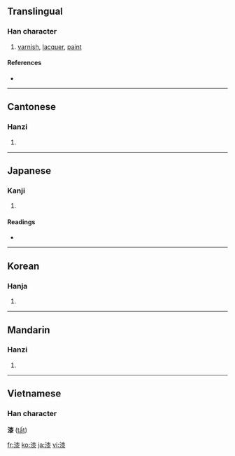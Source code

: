 {{also|柒}}
==Translingual==

===Han character===
{{Han char|rn=85|rad=水|as=11|sn=14|four=3413<sub>2</sub>|canj=水木人水 (EDOE)}}

# [[varnish]], [[lacquer]], [[paint]]

====References====
* {{Han ref|kx=0644.280|dkj=18108|dj=1053.050|hdz=31716.090|uh=6F06|ud=28422|bh=BAA3|bd=47779}}

----

==Cantonese==

===Hanzi===
{{yue-hanzi|jyut=|y=chat1}}

# {{defn|Cantonese}}

----

==Japanese==

===Kanji===
{{ja-kanji|grade=c|rs=水11}}

# {{defn|Japanese}}

====Readings====
* {{ja-readings|on=[[しつ]] (shitsu)|kun=[[うるし]] (urushi)}}

----

==Korean==

===Hanja===
{{ko-hanja|hangeul=칠|eumhun=|rv=chil|mr=ch'il|y=chil}}

# {{defn|Korean}}

----

==Mandarin==

===Hanzi===
{{cmn-hanzi|pin=[[qī]] ([[qi1]])|wg=ch'i<sup>1</sup>}}

# {{defn|Mandarin}}

----

==Vietnamese==

===Han character===
'''漆''' ([[tất]])

[[fr:漆]]
[[ko:漆]]
[[ja:漆]]
[[vi:漆]]